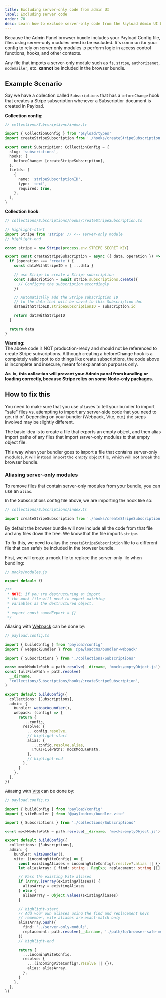 ```yaml
---
title: Excluding server-only code from admin UI
label: Excluding server code
order: 70
desc: Learn how to exclude server-only code from the Payload Admin UI bundle
---
```


Because the Admin Panel browser bundle includes your Payload Config file, files using server-only modules need to be excluded.
It's common for your config to rely on server only modules to perform logic in access control functions, hooks, and other contexts.

Any file that imports a server-only module such as `fs`, `stripe`, `authorizenet`, `nodemailer`, etc. **cannot** be included in the browser bundle.

## Example Scenario

Say we have a collection called `Subscriptions` that has a `beforeChange` hook that creates a Stripe subscription whenever a Subscription document is created in Payload.

**Collection config**:

```ts
// collections/Subscriptions/index.ts

import { CollectionConfig } from 'payload/types'
import createStripeSubscription from './hooks/createStripeSubscription'

export const Subscription: CollectionConfig = {
  slug: 'subscriptions',
  hooks: {
    beforeChange: [createStripeSubscription],
  },
  fields: [
    {
      name: 'stripeSubscriptionID',
      type: 'text',
      required: true,
    },
  ],
}
```

**Collection hook**:

```ts
// collections/Subscriptions/hooks/createStripeSubscription.ts

// highlight-start
import Stripe from 'stripe' // <-- server-only module
// highlight-end

const stripe = new Stripe(process.env.STRIPE_SECRET_KEY)

export const createStripeSubscription = async ({ data, operation }) => {
  if (operation === 'create') {
    const dataWithStripeID = { ...data }

    // use Stripe to create a Stripe subscription
    const subscription = await stripe.subscriptions.create({
      // Configure the subscription accordingly
    })

    // Automatically add the Stripe subscription ID
    // to the data that will be saved to this Subscription doc
    dataWithStripeID.stripeSubscriptionID = subscription.id

    return dataWithStripeID
  }

  return data
}
```

<Banner type="error">
  <strong>Warning:</strong>
  <br />
  The above code is NOT production-ready and should not be referenced to create Stripe
  subscriptions. Although creating a beforeChange hook is a completely valid spot to do things like
  create subscriptions, the code above is incomplete and insecure, meant for explanation purposes
  only.
</Banner>

**As-is, this collection will prevent your Admin panel from bundling or loading correctly, because Stripe relies on some Node-only packages.**

## How to fix this

You need to make sure that you use `alias`es to tell your bundler to import "safe" files vs. attempting to import any server-side code that you need to get rid of. Depending on your bundler (Webpack, Vite, etc.) the steps involved may be slightly different.

The basic idea is to create a file that exports an empty object, and then alias import paths of any files that import server-only modules to that empty object file.

This way when your bundler goes to import a file that contains server-only modules, it will instead import the empty object file, which will not break the browser bundle.

### Aliasing server-only modules

To remove files that contain server-only modules from your bundle, you can use an `alias`.

In the Subscriptions config file above, we are importing the hook like so:

```ts
// collections/Subscriptions/index.ts

import createStripeSubscription from './hooks/createStripeSubscription'
```

By default the browser bundle will now include all the code from that file and any files down the tree. We know that the file imports `stripe`.

To fix this, we need to alias the `createStripeSubscription` file to a different file that can safely be included in the browser bundle.

First, we will create a mock file to replace the server-only file when bundling:

```js
// mocks/modules.js

export default {}

/**
 * NOTE: if you are destructuring an import
 * the mock file will need to export matching
 * variables as the destructured object.
 *
 * export const namedExport = {}
 */
```

Aliasing with [Webpack](/docs/admin/webpack) can be done by:

```ts
// payload.config.ts

import { buildConfig } from 'payload/config'
import { webpackBundler } from '@payloadcms/bundler-webpack'

import { Subscriptions } from './collections/Subscriptions'

const mockModulePath = path.resolve(__dirname, 'mocks/emptyObject.js')
const fullFilePath = path.resolve(
  __dirname,
  'collections/Subscriptions/hooks/createStripeSubscription',
)

export default buildConfig({
  collections: [Subscriptions],
  admin: {
    bundler: webpackBundler(),
    webpack: (config) => {
      return {
        ...config,
        resolve: {
          ...config.resolve,
          // highlight-start
          alias: {
            ...config.resolve.alias,
            [fullFilePath]: mockModulePath,
          },
          // highlight-end
        },
      }
    },
  },
})
```

Aliasing with [Vite](/docs/admin/vite) can be done by:

```ts
// payload.config.ts

import { buildConfig } from 'payload/config'
import { viteBundler } from '@payloadcms/bundler-vite'

import { Subscriptions } from './collections/Subscriptions'

const mockModulePath = path.resolve(__dirname, 'mocks/emptyObject.js')

export default buildConfig({
  collections: [Subscriptions],
  admin: {
    bundler: viteBundler(),
    vite: (incomingViteConfig) => {
      const existingAliases = incomingViteConfig?.resolve?.alias || {}
      let aliasArray: { find: string | RegExp; replacement: string }[] = []

      // Pass the existing Vite aliases
      if (Array.isArray(existingAliases)) {
        aliasArray = existingAliases
      } else {
        aliasArray = Object.values(existingAliases)
      }

      // highlight-start
      // Add your own aliases using the find and replacement keys
      // remember, vite aliases are exact-match only
      aliasArray.push({
        find: '../server-only-module',
        replacement: path.resolve(__dirname, './path/to/browser-safe-module.js'),
      })
      // highlight-end

      return {
        ...incomingViteConfig,
        resolve: {
          ...(incomingViteConfig?.resolve || {}),
          alias: aliasArray,
        },
      }
    },
  },
})
```

